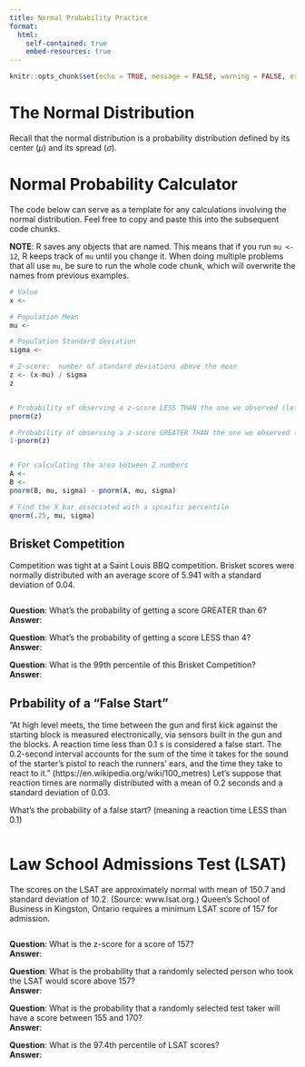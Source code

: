 ```yaml
---
title: Normal Probability Practice
format:
  html:
    self-contained: true
    embed-resources: true
---
```

```r
knitr::opts_chunk$set(echo = TRUE, message = FALSE, warning = FALSE, error = TRUE)
```


# The Normal Distribution

Recall that the normal distribution is a probability distribution defined by its center ($\mu$) and its spread ($\sigma$).  


# Normal Probability Calculator

The code below can serve as a template for any calculations involving the normal distribution.  Feel free to copy and paste this into the subsequent code chunks.  

__NOTE__:  R saves any objects that are named.  This means that if you run `mu <- 12`, R keeps track of `mu` until you change it.  When doing multiple problems that all use `mu`, be sure to run the whole code chunk, which will overwrite the names from previous examples.  

```r

# Value
x <- 

# Population Mean
mu <- 

# Population Standard deviation
sigma <- 

# Z-score:  number of standard deviations above the mean
z <- (x-mu) / sigma
z


# Probability of observing a z-score LESS THAN the one we observed (left tail)
pnorm(z)

# Probability of observing a z-score GREATER THAN the one we observed (Right Tail)
1-pnorm(z)


# For calculating the area between 2 numbers
A <- 
B <- 
pnorm(B, mu, sigma) - pnorm(A, mu, sigma)

# Find the X_bar associated with a spceific percentile
qnorm(.25, mu, sigma)

```


## Brisket Competition

Competition was tight at a Saint Louis BBQ competition.  Brisket scores were normally distributed with an average score of 5.941 with a standard deviation of 0.04.  

```r

```

__Question__: What's the probability of getting a score GREATER than 6?  
__Answer__:  


__Question__: What's the probability of getting a score LESS than 4?  
__Answer__:  

__Question__:  What is the 99th percentile of this Brisket Competition?  
__Answer__:  


## Prbability of a "False Start"

“At high level meets, the time between the gun and first kick against the starting block is measured electronically, via sensors built in the gun and the blocks. A reaction time less than 0.1 s is considered a false start. The 0.2-second interval accounts for the sum of the time it takes for the sound of the starter's pistol to reach the runners' ears, and the time they take to react to it.” (https://en.wikipedia.org/wiki/100_metres) 
Let's suppose that reaction times are normally distributed with a mean of 0.2 seconds and a standard deviation of 0.03.  

What's the probability of a false start? (meaning a reaction time LESS than 0.1)

```r

```


# Law School Admissions Test (LSAT)

The scores on the LSAT are approximately normal with mean of 150.7 and standard deviation of 10.2. (Source: www.lsat.org.) Queen's School of Business in Kingston, Ontario requires a minimum LSAT score of 157 for admission.

```r

```

__Question__:  What is the z-score for a score of 157?  
__Answer__:  


__Question__: What is the probability that a randomly selected person who took the LSAT would score above 157?  
__Answer__:  


__Question__:  What is the probability that a randomly selected test taker will have a score between 155 and 170?  
__Answer__:  


__Question__:  What is the 97.4th percentile of LSAT scores?  
__Answer__:  





